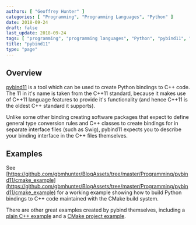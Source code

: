 ```yaml
---
authors: [ "Geoffrey Hunter" ]
categories: [ "Programming", "Programming Languages", "Python" ]
date: 2018-09-24
draft: false
last_update: 2018-09-24
tags: [ "programming", "programming languages", "Python", "pybind11", "C++", "C", "binding", "example" ]
title: "pybind11"
type: "page"
---
```


## Overview

[pybind11](https://github.com/pybind/pybind11) is a tool which can be used to create Python bindings to C++ code. The 11 in it's name is taken from the C++11 standard, because it makes use of C++11 language features to provide it's functionality (and hence C++11 is the oldest C++ standard it supports).

Unlike some other binding creating software packages that expect to define general type conversion rules and C++ classes to create bindings for in separate interface files (such as Swig), pybind11 expects you to describe your binding interface in the C++ files themselves.

## Examples

See [https://github.com/gbmhunter/BlogAssets/tree/master/Programming/pybind11/cmake_example](https://github.com/gbmhunter/BlogAssets/tree/master/Programming/pybind11/cmake_example) for a working example showing how to build Python bindings to C++ code maintained with the CMake build system.

There are other great examples created by pybind themselves, including a [plain C++ example](https://github.com/pybind/python_example) and a [CMake project example](https://github.com/pybind/cmake_example).
